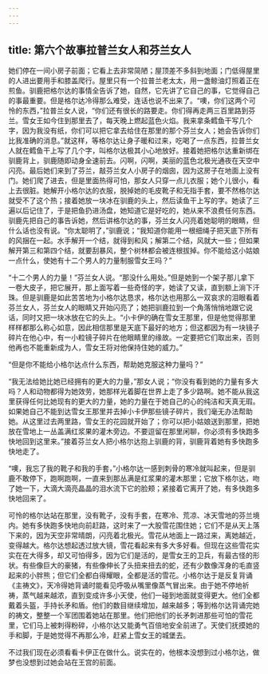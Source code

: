 ```yaml
---
---
---
```

title: 第六个故事拉普兰女人和芬兰女人
---



她们停在一间小房子前面；它看上去非常简陋；屋顶差不多斜到地面；门低得屋里的人进出要用手和膝盖爬行。屋里只有一个拉普兰老太太，用一盏鲸油灯照着正在煎鱼。驯鹿把格尔达的事情全告诉了她，自然，它先讲了它自己的事，它觉得自己的事最重要。但是格尔达冷得那么难受，连话也说不出来了。“噢，你们这两个可怜的东西，”拉普兰女人说，“你们还有很长的路要走。你们得再走两三百里路到芬兰。雪女王如今住到那里去了，每天晚上燃起蓝色火焰。我来拿条鳕鱼干写几个字，因为我没有纸，你们可以把它拿去给住在那里的那个芬兰女人；她会告诉你们比我准确的消息。”就这样，等格尔达让身子暖和过来，吃喝了一点东西，拉普兰女人就在鳕鱼干上写了几个字，叫格尔达极其小心地放好。接着她把格尔达重新绑在驯鹿背上，驯鹿随即动身全速前去。闪啊，闪啊，美丽的蓝色北极光通夜在天空中闪亮。最后她们来到了芬兰，敲芬兰女人小房子的烟囱，因为这房子在地面上没有门。她们爬了进去，但是里面热得可怕，那女人只穿一点儿衣服；她个儿很小，看上去很脏。她解开小格尔达的衣服，脱掉她的毛皮靴子和无指手套，要不然格尔达就受不了这个热；接着她放一块冰在驯鹿的头上，然后读鱼干上写的字。她读了三遍以后记住了，于是把鱼扔进汤盘，她知道它是好吃的，她从来不浪费任何东西。驯鹿先把自己的事告诉她，然后讲格尔达的事，芬兰女人闪亮着她聪明的眼睛，但什么话也没有说。“你太聪明了，”驯鹿说；“我知道你能用一根细绳子把天底下所有的风捆在一起。水手解开一个结，就得到和风；解第二个结，风就大一些；但如果解开第三和第四个结，就要刮暴风，整个树林都会被连根拔掉。你不能给这小姑娘一点什么，使她有十二个男人的力量制服雪女王吗？”

“十二个男人的力量！”芬兰女人说。“那没什么用处。”但是她到一个架子那儿拿下一卷大皮子，把它展开，那上面写着一些奇怪的字，她读了又读，直到额上淌下汗珠。但是驯鹿是如此苦苦地为小格尔达恳求，格尔达也用那么一双哀求的泪眼看着芬兰女人，芬兰女人的眼睛又开始闪亮了；她把驯鹿拉到一个角落悄悄地跟它说话，同时又把一块冰放在它的头上。“小卡伊的确在雪女王那里，但是他觉得那里样样都那么称心如意，因此相信那里是天底下最好的地方；但这都因为有一块镜子碎片在他心中，有一小粒镜子碎片在他眼睛里的缘故。一定要把它们取出来，否则他再也不能重新成为人，雪女王将对他保持住她的威力。”

“但是你不能给小格尔达点什么东西，帮助她克服这种力量吗？”

“我无法给她比她已经拥有的更大的力量，”那女人说；“你没有看到她的力量有多大吗？人和动物都得为她效劳，她那样光着脚在世界上走了多少路啊。她不能从我这里获得任何比她现有的更大的力量，她的力量在于她自己的心的纯洁和天真无瑕。如果她自己不能到达雪女王那里并去掉小卡伊那些镜子碎片，我们毫无办法帮助她。从这里过去两里路，雪女王的花园就开始了；你可以把小姑娘送到那里，把她放在雪地上一丛盖满红浆果的灌木旁边。不要逗留在那里闲聊，你必须有多快跑多快地回到这里来。”接着芬兰女人把小格尔达抱上驯鹿的背，驯鹿背着她有多快跑多快地走了。

“噢，我忘了我的靴子和我的手套，”小格尔达一感到刺骨的寒冷就叫起来，但是驯鹿不敢停下，跑啊跑啊，一直来到那丛满是红浆果的灌木那里；它放下格尔达，吻了她一下，大滴大滴亮晶晶的泪水流下它的脸颊；紧接着它离开了她，有多快跑多快地回来了。

可怜的格尔达站在那里，没有靴子，没有手套，在寒冷、荒凉、冰天雪地的芬兰境内。她有多快跑多快地向前赶路，这时来了一大股雪花围住她；它们不是从天上落下来的，因为天空非常晴朗，闪亮着北极光。雪花从地面上一路过来，离她越近，变得越大。格尔达想起透过放大镜，雪花看起来有多大多好看。但现在这些雪花实实在在大得多，却又可怕得多，因为它们是活的，是雪女王的卫兵，有最古怪的形状。有些像巨大的豪猪，有些像伸长了头扭来扭去的蛇，还有少数像浑身的毛直竖起来的小胖熊；但它们全都白得耀眼，全都是活的雪花。小格尔达于是反复背诵《主祷文》，天冷得她背诵时能看见呼吸从嘴里像蒸气冒出来。由于她不停地祈祷，蒸气越来越浓，直到变成许多小天使，他们一碰到地面就变得更大。他们全都戴着头盔，手持长矛和盾。他们的数目继续增加，越来越多；等到格尔达背诵完她的祷文，整整一个军团围着她站在那里。他们把他们的长矛刺进那些可怕的雪花里，它们马上被刺得粉碎，小格尔达又能勇气百倍地安全前进了。天使们抚摸她的手和脚，于是她觉得不再那么冷，赶紧上雪女王的城堡去。

不过我们现在必须看看卡伊正在做什么。说实在的，他根本没想到过小格尔达，做梦也没想到过她会站在王宫的前面。